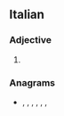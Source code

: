 ==Italian==

===Adjective===
{{head|it|adjective form}}

# {{feminine singular of|certosino|lang=it}}

===Anagrams===
* {{l|it|consterai}}, {{l|it|costernai}}, {{l|it|rosicante}}, {{l|it|sconterai}}, {{l|it|scorniate}}, {{l|it|sincerato}}, {{l|it|trisecano}}